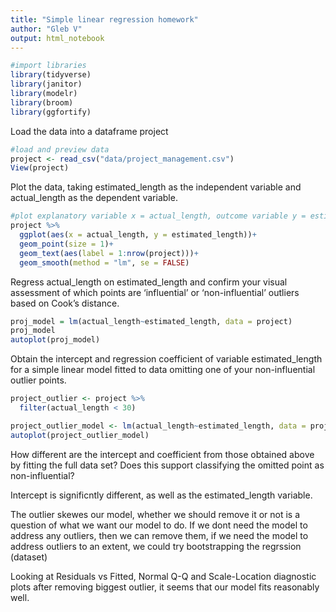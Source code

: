 ```yaml
---
title: "Simple linear regression homework"
author: "Gleb V"
output: html_notebook
---
```

```r
#import libraries
library(tidyverse)
library(janitor)
library(modelr)
library(broom)
library(ggfortify)
```
Load the data into a dataframe project

```r
#load and preview data
project <- read_csv("data/project_management.csv")
View(project)
```

Plot the data, taking estimated_length as the independent variable and actual_length as the dependent variable.

```r
#plot explanatory variable x = actual_length, outcome variable y = estimated_length
project %>%
  ggplot(aes(x = actual_length, y = estimated_length))+
  geom_point(size = 1)+
  geom_text(aes(label = 1:nrow(project)))+ 
  geom_smooth(method = "lm", se = FALSE)
```

Regress actual_length on estimated_length and confirm your visual assessment of which points are ‘influential’ or ‘non-influential’ outliers based on Cook’s distance. 

```r
proj_model = lm(actual_length~estimated_length, data = project)
proj_model
autoplot(proj_model)
```

Obtain the intercept and regression coefficient of variable estimated_length for a simple linear model fitted to data omitting one of your non-influential outlier points.

```r
project_outlier <- project %>%
  filter(actual_length < 30)

project_outlier_model <- lm(actual_length~estimated_length, data = project_outlier)
autoplot(project_outlier_model)

```

How different are the intercept and coefficient from those obtained above by fitting the full data set? Does this support classifying the omitted point as non-influential? 

Intercept is significntly different, as well as the estimated_length variable. 

The outlier skewes our model, whether we should remove it or not is a question of what we want our model to do. If we dont need the model to address any outliers, then we can remove them, if we need the model to address outliers to an extent, we could try bootstrapping the regrssion (dataset)

Looking at Residuals vs Fitted, Normal Q-Q and Scale-Location diagnostic plots after removing biggest outlier, it seems that our model fits reasonably well.



